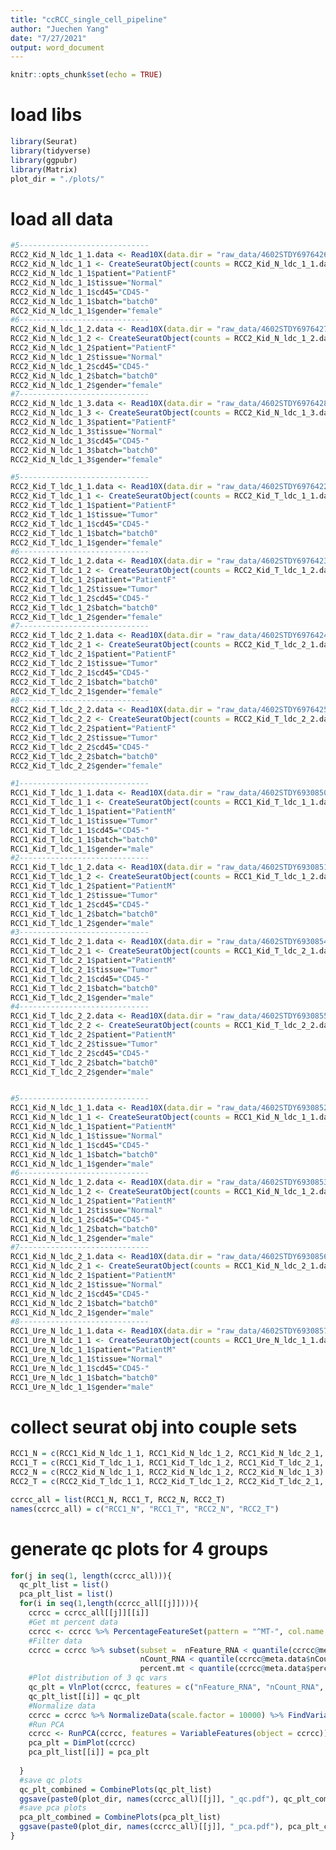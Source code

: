 ```yaml
---
title: "ccRCC_single_cell_pipeline"
author: "Juechen Yang"
date: "7/27/2021"
output: word_document
---
```


```r
knitr::opts_chunk$set(echo = TRUE)
```

# load libs
```r
library(Seurat)
library(tidyverse)
library(ggpubr)
library(Matrix)
plot_dir = "./plots/"
```

# load all data
```r
#5-----------------------------
RCC2_Kid_N_ldc_1_1.data <- Read10X(data.dir = "raw_data/4602STDY6976426")
RCC2_Kid_N_ldc_1_1 <- CreateSeuratObject(counts = RCC2_Kid_N_ldc_1_1.data, project = "RCC2_Kid_N_ldc_1_1", min.cells = 3, min.features = 200)
RCC2_Kid_N_ldc_1_1$patient="PatientF"
RCC2_Kid_N_ldc_1_1$tissue="Normal"
RCC2_Kid_N_ldc_1_1$cd45="CD45-"
RCC2_Kid_N_ldc_1_1$batch="batch0"
RCC2_Kid_N_ldc_1_1$gender="female"
#6-----------------------------
RCC2_Kid_N_ldc_1_2.data <- Read10X(data.dir = "raw_data/4602STDY6976427")
RCC2_Kid_N_ldc_1_2 <- CreateSeuratObject(counts = RCC2_Kid_N_ldc_1_2.data, project = "RCC2_Kid_N_ldc_1_2", min.cells = 3, min.features = 200)
RCC2_Kid_N_ldc_1_2$patient="PatientF"
RCC2_Kid_N_ldc_1_2$tissue="Normal"
RCC2_Kid_N_ldc_1_2$cd45="CD45-"
RCC2_Kid_N_ldc_1_2$batch="batch0"
RCC2_Kid_N_ldc_1_2$gender="female"
#7-----------------------------
RCC2_Kid_N_ldc_1_3.data <- Read10X(data.dir = "raw_data/4602STDY6976428")
RCC2_Kid_N_ldc_1_3 <- CreateSeuratObject(counts = RCC2_Kid_N_ldc_1_3.data, project = "RCC2_Kid_N_ldc_1_3", min.cells = 3, min.features = 200)
RCC2_Kid_N_ldc_1_3$patient="PatientF"
RCC2_Kid_N_ldc_1_3$tissue="Normal"
RCC2_Kid_N_ldc_1_3$cd45="CD45-"
RCC2_Kid_N_ldc_1_3$batch="batch0"
RCC2_Kid_N_ldc_1_3$gender="female"

#5-----------------------------
RCC2_Kid_T_ldc_1_1.data <- Read10X(data.dir = "raw_data/4602STDY6976422")
RCC2_Kid_T_ldc_1_1 <- CreateSeuratObject(counts = RCC2_Kid_T_ldc_1_1.data, project = "RCC2_Kid_T_ldc_1_1", min.cells = 3, min.features = 200)
RCC2_Kid_T_ldc_1_1$patient="PatientF"
RCC2_Kid_T_ldc_1_1$tissue="Tumor"
RCC2_Kid_T_ldc_1_1$cd45="CD45-"
RCC2_Kid_T_ldc_1_1$batch="batch0"
RCC2_Kid_T_ldc_1_1$gender="female"
#6-----------------------------
RCC2_Kid_T_ldc_1_2.data <- Read10X(data.dir = "raw_data/4602STDY6976423")
RCC2_Kid_T_ldc_1_2 <- CreateSeuratObject(counts = RCC2_Kid_T_ldc_1_2.data, project = "RCC2_Kid_T_ldc_1_2", min.cells = 3, min.features = 200)
RCC2_Kid_T_ldc_1_2$patient="PatientF"
RCC2_Kid_T_ldc_1_2$tissue="Tumor"
RCC2_Kid_T_ldc_1_2$cd45="CD45-"
RCC2_Kid_T_ldc_1_2$batch="batch0"
RCC2_Kid_T_ldc_1_2$gender="female"
#7-----------------------------
RCC2_Kid_T_ldc_2_1.data <- Read10X(data.dir = "raw_data/4602STDY6976424")
RCC2_Kid_T_ldc_2_1 <- CreateSeuratObject(counts = RCC2_Kid_T_ldc_2_1.data, project = "RCC2_Kid_T_ldc_2_1", min.cells = 3, min.features = 200)
RCC2_Kid_T_ldc_2_1$patient="PatientF"
RCC2_Kid_T_ldc_2_1$tissue="Tumor"
RCC2_Kid_T_ldc_2_1$cd45="CD45-"
RCC2_Kid_T_ldc_2_1$batch="batch0"
RCC2_Kid_T_ldc_2_1$gender="female"
#8-----------------------------
RCC2_Kid_T_ldc_2_2.data <- Read10X(data.dir = "raw_data/4602STDY6976425")
RCC2_Kid_T_ldc_2_2 <- CreateSeuratObject(counts = RCC2_Kid_T_ldc_2_2.data, project = "RCC2_Kid_T_ldc_2_2", min.cells = 50, min.features = 200)
RCC2_Kid_T_ldc_2_2$patient="PatientF"
RCC2_Kid_T_ldc_2_2$tissue="Tumor"
RCC2_Kid_T_ldc_2_2$cd45="CD45-"
RCC2_Kid_T_ldc_2_2$batch="batch0"
RCC2_Kid_T_ldc_2_2$gender="female"

#1-----------------------------
RCC1_Kid_T_ldc_1_1.data <- Read10X(data.dir = "raw_data/4602STDY6930850")
RCC1_Kid_T_ldc_1_1 <- CreateSeuratObject(counts = RCC1_Kid_T_ldc_1_1.data, project = "RCC1_Kid_T_ldc_1_1", min.cells = 50, min.features = 200)
RCC1_Kid_T_ldc_1_1$patient="PatientM"
RCC1_Kid_T_ldc_1_1$tissue="Tumor"
RCC1_Kid_T_ldc_1_1$cd45="CD45-"
RCC1_Kid_T_ldc_1_1$batch="batch0"
RCC1_Kid_T_ldc_1_1$gender="male"
#2-----------------------------
RCC1_Kid_T_ldc_1_2.data <- Read10X(data.dir = "raw_data/4602STDY6930851")
RCC1_Kid_T_ldc_1_2 <- CreateSeuratObject(counts = RCC1_Kid_T_ldc_1_2.data, project = "RCC1_Kid_T_ldc_1_2", min.cells = 50, min.features = 200)
RCC1_Kid_T_ldc_1_2$patient="PatientM"
RCC1_Kid_T_ldc_1_2$tissue="Tumor"
RCC1_Kid_T_ldc_1_2$cd45="CD45-"
RCC1_Kid_T_ldc_1_2$batch="batch0"
RCC1_Kid_T_ldc_1_2$gender="male"
#3-----------------------------
RCC1_Kid_T_ldc_2_1.data <- Read10X(data.dir = "raw_data/4602STDY6930854")
RCC1_Kid_T_ldc_2_1 <- CreateSeuratObject(counts = RCC1_Kid_T_ldc_2_1.data, project = "RCC1_Kid_T_ldc_2_1", min.cells = 50, min.features = 200)
RCC1_Kid_T_ldc_2_1$patient="PatientM"
RCC1_Kid_T_ldc_2_1$tissue="Tumor"
RCC1_Kid_T_ldc_2_1$cd45="CD45-"
RCC1_Kid_T_ldc_2_1$batch="batch0"
RCC1_Kid_T_ldc_2_1$gender="male"
#4-----------------------------
RCC1_Kid_T_ldc_2_2.data <- Read10X(data.dir = "raw_data/4602STDY6930855")
RCC1_Kid_T_ldc_2_2 <- CreateSeuratObject(counts = RCC1_Kid_T_ldc_2_2.data, project = "RCC1_Kid_T_ldc_2_2", min.cells = 50, min.features = 200)
RCC1_Kid_T_ldc_2_2$patient="PatientM"
RCC1_Kid_T_ldc_2_2$tissue="Tumor"
RCC1_Kid_T_ldc_2_2$cd45="CD45-"
RCC1_Kid_T_ldc_2_2$batch="batch0"
RCC1_Kid_T_ldc_2_2$gender="male"


#5-----------------------------
RCC1_Kid_N_ldc_1_1.data <- Read10X(data.dir = "raw_data/4602STDY6930852")
RCC1_Kid_N_ldc_1_1 <- CreateSeuratObject(counts = RCC1_Kid_N_ldc_1_1.data, project = "RCC1_Kid_N_ldc_1_1", min.cells = 50, min.features = 200)
RCC1_Kid_N_ldc_1_1$patient="PatientM"
RCC1_Kid_N_ldc_1_1$tissue="Normal"
RCC1_Kid_N_ldc_1_1$cd45="CD45-"
RCC1_Kid_N_ldc_1_1$batch="batch0"
RCC1_Kid_N_ldc_1_1$gender="male"
#6-----------------------------
RCC1_Kid_N_ldc_1_2.data <- Read10X(data.dir = "raw_data/4602STDY6930853")
RCC1_Kid_N_ldc_1_2 <- CreateSeuratObject(counts = RCC1_Kid_N_ldc_1_2.data, project = "RCC1_Kid_N_ldc_1_2", min.cells = 50, min.features = 200)
RCC1_Kid_N_ldc_1_2$patient="PatientM"
RCC1_Kid_N_ldc_1_2$tissue="Normal"
RCC1_Kid_N_ldc_1_2$cd45="CD45-"
RCC1_Kid_N_ldc_1_2$batch="batch0"
RCC1_Kid_N_ldc_1_2$gender="male"
#7-----------------------------
RCC1_Kid_N_ldc_2_1.data <- Read10X(data.dir = "raw_data/4602STDY6930856")
RCC1_Kid_N_ldc_2_1 <- CreateSeuratObject(counts = RCC1_Kid_N_ldc_2_1.data, project = "RCC1_Kid_N_ldc_2_1", min.cells = 50, min.features = 200)
RCC1_Kid_N_ldc_2_1$patient="PatientM"
RCC1_Kid_N_ldc_2_1$tissue="Normal"
RCC1_Kid_N_ldc_2_1$cd45="CD45-"
RCC1_Kid_N_ldc_2_1$batch="batch0"
RCC1_Kid_N_ldc_2_1$gender="male"
#8-----------------------------
RCC1_Ure_N_ldc_1_1.data <- Read10X(data.dir = "raw_data/4602STDY6930857")
RCC1_Ure_N_ldc_1_1 <- CreateSeuratObject(counts = RCC1_Ure_N_ldc_1_1.data, project = "RCC1_Ure_N_ldc_1_1", min.cells = 50, min.features = 200)
RCC1_Ure_N_ldc_1_1$patient="PatientM"
RCC1_Ure_N_ldc_1_1$tissue="Normal"
RCC1_Ure_N_ldc_1_1$cd45="CD45-"
RCC1_Ure_N_ldc_1_1$batch="batch0"
RCC1_Ure_N_ldc_1_1$gender="male"
```

# collect seurat obj into couple sets
```r
RCC1_N = c(RCC1_Kid_N_ldc_1_1, RCC1_Kid_N_ldc_1_2, RCC1_Kid_N_ldc_2_1, RCC1_Ure_N_ldc_1_1)
RCC1_T = c(RCC1_Kid_T_ldc_1_1, RCC1_Kid_T_ldc_1_2, RCC1_Kid_T_ldc_2_1, RCC1_Kid_T_ldc_2_2)
RCC2_N = c(RCC2_Kid_N_ldc_1_1, RCC2_Kid_N_ldc_1_2, RCC2_Kid_N_ldc_1_3)
RCC2_T = c(RCC2_Kid_T_ldc_1_1, RCC2_Kid_T_ldc_1_2, RCC2_Kid_T_ldc_2_1, RCC2_Kid_T_ldc_2_2)

ccrcc_all = list(RCC1_N, RCC1_T, RCC2_N, RCC2_T)
names(ccrcc_all) = c("RCC1_N", "RCC1_T", "RCC2_N", "RCC2_T")
```

# generate qc plots for 4 groups
```r
for(j in seq(1, length(ccrcc_all))){
  qc_plt_list = list()
  pca_plt_list = list()
  for(i in seq(1,length(ccrcc_all[[j]]))){
    ccrcc = ccrcc_all[[j]][[i]]
    #Get mt percent data
    ccrcc <- ccrcc %>% PercentageFeatureSet(pattern = "^MT-", col.name = "percent.mt")
    #Filter data
    ccrcc = ccrcc %>% subset(subset =  nFeature_RNA < quantile(ccrcc@meta.data$nFeature_RNA,0.8)[[1]] & 
                             nCount_RNA < quantile(ccrcc@meta.data$nCount_RNA,0.8)[[1]] &
                             percent.mt < quantile(ccrcc@meta.data$percent.mt,0.8)[[1]])
    #Plot distribution of 3 qc vars
    qc_plt = VlnPlot(ccrcc, features = c("nFeature_RNA", "nCount_RNA", "percent.mt"), ncol = 3)
    qc_plt_list[[i]] = qc_plt
    #Normalize data
    ccrcc = ccrcc %>% NormalizeData(scale.factor = 10000) %>% FindVariableFeatures() %>% ScaleData()
    #Run PCA
    ccrcc <- RunPCA(ccrcc, features = VariableFeatures(object = ccrcc))
    pca_plt = DimPlot(ccrcc)
    pca_plt_list[[i]] = pca_plt
    
  }
  #save qc plots
  qc_plt_combined = CombinePlots(qc_plt_list)
  ggsave(paste0(plot_dir, names(ccrcc_all)[[j]], "_qc.pdf"), qc_plt_combined, width = 15, height = 10)
  #save pca plots
  pca_plt_combined = CombinePlots(pca_plt_list)
  ggsave(paste0(plot_dir, names(ccrcc_all)[[j]], "_pca.pdf"), pca_plt_combined, width = 15, height = 10)
}
```

